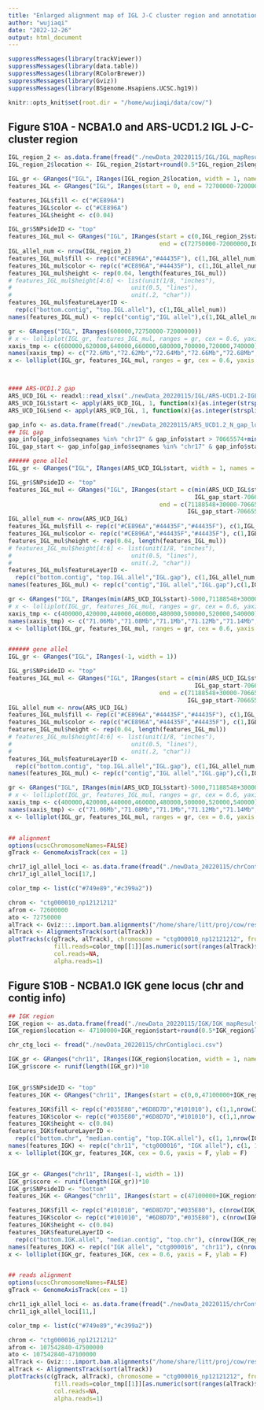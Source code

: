 ```yaml
---
title: "Enlarged alignment map of IGL J-C cluster region and annotation map of IGK locus"
author: "wujiaqi"
date: "2022-12-26"
output: html_document
---
```


```r
suppressMessages(library(trackViewer)) 
suppressMessages(library(data.table))
suppressMessages(library(RColorBrewer))
suppressMessages(library(Gviz))
suppressMessages(library(BSgenome.Hsapiens.UCSC.hg19))
```


```r
knitr::opts_knit$set(root.dir = "/home/wujiaqi/data/cow/")
```

## Figure S10A - NCBA1.0 and ARS-UCD1.2 IGL J-C-cluster region

```r
IGL_region_2 <- as.data.frame(fread("./newData_20220115/IGL/IGL_mapResults-20220130_cleanup.csv"))
IGL_region_2$location <- IGL_region_2$start+round(0.5*IGL_region_2$length)

IGL_gr <- GRanges("IGL", IRanges(IGL_region_2$location, width = 1, names = IGL_region_2$annotation))
features_IGL <- GRanges("IGL", IRanges(start = 0, end = 72700000-72000000))

features_IGL$fill <- c("#CE896A")
features_IGL$color <- c("#CE896A")
features_IGL$height <- c(0.04)

IGL_gr$SNPsideID <- "top"
features_IGL_mul <- GRanges("IGL", IRanges(start = c(0,IGL_region_2$start),
                                           end = c(72750000-72000000,IGL_region_2$start+IGL_region_2$length)))
IGL_allel_num <- nrow(IGL_region_2)
features_IGL_mul$fill <- rep(c("#CE896A","#44435F"), c(1,IGL_allel_num))
features_IGL_mul$color <- rep(c("#CE896A","#44435F"), c(1,IGL_allel_num))
features_IGL_mul$height <- rep(0.04, length(features_IGL_mul))
# features_IGL_mul$height[4:6] <- list(unit(1/8, "inches"),
#                                  unit(0.5, "lines"),
#                                  unit(.2, "char"))
features_IGL_mul$featureLayerID <-
  rep(c("bottom.contig", "top.IGL.allel"), c(1,IGL_allel_num))
names(features_IGL_mul) <- rep(c("contig","IGL allel"),c(1,IGL_allel_num))

gr <- GRanges("IGL", IRanges(600000,72750000-72000000))
# x <- lolliplot(IGL_gr, features_IGL_mul, ranges = gr, cex = 0.6, yaxis = F, ylab = T)
xaxis_tmp <- c(600000,620000,640000,660000,680000,700000,720000,740000)
names(xaxis_tmp) <- c("72.6Mb","72.62Mb","72.64Mb","72.66Mb","72.68Mb","72.70Mb","72.72Mb","72.74Mb")
x <- lolliplot(IGL_gr, features_IGL_mul, ranges = gr, cex = 0.6, yaxis = F, ylab = T, xaxis = xaxis_tmp)



#### ARS-UCD1.2 gap
ARS_UCD_IGL <- readxl::read_xlsx("./newData_20220115/IGL/ARS-UCD1.2-IGL-repeat-region.xlsx")
ARS_UCD_IGL$start <- apply(ARS_UCD_IGL, 1, function(x){as.integer(strsplit(x[10],split = "-")[[1]][1])})
ARS_UCD_IGL$end <- apply(ARS_UCD_IGL, 1, function(x){as.integer(strsplit(x[10],split = "-")[[1]][2])})

gap_info <- as.data.frame(fread("./newData_20220115/ARS_UCD1.2_N_gap_locations.csv"))
## IGL gap
gap_info[gap_info$seqnames %in% "chr17" & gap_info$start > 70665574+min(ARS_UCD_IGL$start) & gap_info$start < 71188548, "start"]
IGL_gap_start <- gap_info[gap_info$seqnames %in% "chr17" & gap_info$start > 70665574+min(ARS_UCD_IGL$start) & gap_info$start < 71188548, "start"]

###### gene allel
IGL_gr <- GRanges("IGL", IRanges(ARS_UCD_IGL$start, width = 1, names = ARS_UCD_IGL$`IMGT gene name`))

IGL_gr$SNPsideID <- "top"
features_IGL_mul <- GRanges("IGL", IRanges(start = c(min(ARS_UCD_IGL$start)-5000,ARS_UCD_IGL$start,
                                                     IGL_gap_start-70665574),
                                           end = c(71188548+30000-70665574,ARS_UCD_IGL$end,
                                                   IGL_gap_start-70665574+1000)))
IGL_allel_num <- nrow(ARS_UCD_IGL)
features_IGL_mul$fill <- rep(c("#CE896A","#44435F","#44435F"), c(1,IGL_allel_num,1))
features_IGL_mul$color <- rep(c("#CE896A","#44435F","#44435F"), c(1,IGL_allel_num,1))
features_IGL_mul$height <- rep(0.04, length(features_IGL_mul))
# features_IGL_mul$height[4:6] <- list(unit(1/8, "inches"),
#                                  unit(0.5, "lines"),
#                                  unit(.2, "char"))
features_IGL_mul$featureLayerID <-
  rep(c("bottom.contig", "top.IGL.allel","IGL.gap"), c(1,IGL_allel_num,1))
names(features_IGL_mul) <- rep(c("contig","IGL allel","IGL.gap"),c(1,IGL_allel_num,1))

gr <- GRanges("IGL", IRanges(min(ARS_UCD_IGL$start)-5000,71188548+30000-70665574))
# x <- lolliplot(IGL_gr, features_IGL_mul, ranges = gr, cex = 0.6, yaxis = F, ylab = T)
xaxis_tmp <- c(400000,420000,440000,460000,480000,500000,520000,540000)
names(xaxis_tmp) <- c("71.06Mb","71.08Mb","71.1Mb","71.12Mb","71.14Mb","71.16Mb","71.18Mb","71.2Mb")
x <- lolliplot(IGL_gr, features_IGL_mul, ranges = gr, cex = 0.6, yaxis = F, ylab = T, xaxis = xaxis_tmp)


###### gene allel
IGL_gr <- GRanges("IGL", IRanges(-1, width = 1))

IGL_gr$SNPsideID <- "top"
features_IGL_mul <- GRanges("IGL", IRanges(start = c(min(ARS_UCD_IGL$start)-5000,ARS_UCD_IGL$start,
                                                     IGL_gap_start-70665574),
                                           end = c(71188548+30000-70665574,ARS_UCD_IGL$end,
                                                   IGL_gap_start-70665574+1000)))
IGL_allel_num <- nrow(ARS_UCD_IGL)
features_IGL_mul$fill <- rep(c("#CE896A","#44435F","#44435F"), c(1,IGL_allel_num,1))
features_IGL_mul$color <- rep(c("#CE896A","#44435F","#44435F"), c(1,IGL_allel_num,1))
features_IGL_mul$height <- rep(0.04, length(features_IGL_mul))
# features_IGL_mul$height[4:6] <- list(unit(1/8, "inches"),
#                                  unit(0.5, "lines"),
#                                  unit(.2, "char"))
features_IGL_mul$featureLayerID <-
  rep(c("bottom.contig", "top.IGL.allel","IGL.gap"), c(1,IGL_allel_num,1))
names(features_IGL_mul) <- rep(c("contig","IGL allel","IGL.gap"),c(1,IGL_allel_num,1))

gr <- GRanges("IGL", IRanges(min(ARS_UCD_IGL$start)-5000,71188548+30000-70665574))
# x <- lolliplot(IGL_gr, features_IGL_mul, ranges = gr, cex = 0.6, yaxis = F, ylab = T)
xaxis_tmp <- c(400000,420000,440000,460000,480000,500000,520000,540000)
names(xaxis_tmp) <- c("71.06Mb","71.08Mb","71.1Mb","71.12Mb","71.14Mb","71.16Mb","71.18Mb","71.2Mb")
x <- lolliplot(IGL_gr, features_IGL_mul, ranges = gr, cex = 0.6, yaxis = F, ylab = T, xaxis = xaxis_tmp)


## alignment
options(ucscChromosomeNames=FALSE)
gTrack <- GenomeAxisTrack(cex = 1)

chr17_igl_allel_loci <- as.data.frame(fread("./newData_20220115/chrContigloci.csv"))
chr17_igl_allel_loci[17,]

color_tmp <- list(c("#749e89","#c399a2"))

chrom <- "ctg000010_np12121212"
afrom <- 72600000
ato <- 72750000
alTrack <- Gviz:::.import.bam.alignments("/home/share/litt/proj/cow/results/longAlignment/contigs/ont_ctg_immuno_loci_100kb_filtered.bam", GRanges(chrom, IRanges(afrom, ato)))
alTrack <- AlignmentsTrack(sort(alTrack))
plotTracks(c(gTrack, alTrack), chromosome = "ctg000010_np12121212", from = afrom, to = ato, 
             fill.reads=color_tmp[[1]][as.numeric(sort(ranges(alTrack)$readStrand))],
             col.reads=NA, 
             alpha.reads=1)
```

## Figure S10B - NCBA1.0 IGK gene locus (chr and contig info)

```r
## IGK region
IGK_region <- as.data.frame(fread("./newData_20220115/IGK/IGK_mapResults_clean.csv"))
IGK_region$location <- 47100000+IGK_region$start+round(0.5*IGK_region$length)

chr_ctg_loci <- fread("./newData_20220115/chrContigloci.csv")

IGK_gr <- GRanges("chr11", IRanges(IGK_region$location, width = 1, names = IGK_region$annotation))
IGK_gr$score <- runif(length(IGK_gr))*10


IGK_gr$SNPsideID <- "top"
features_IGK <- GRanges("chr11", IRanges(start = c(0,0,47100000+IGK_region$start), end = c(107542840,107542840,47100000+IGK_region$start+IGK_region$length)))

features_IGK$fill <- rep(c("#035E80","#6D8D7D","#101010"), c(1,1,nrow(IGK_region)))
features_IGK$color <- rep(c("#035E80","#6D8D7D","#101010"), c(1,1,nrow(IGK_region)))
features_IGK$height <- c(0.04)
features_IGK$featureLayerID <-
  rep(c("bottom.chr", "median.contig", "top.IGK.allel"), c(1, 1,nrow(IGK_region)))
names(features_IGK) <- rep(c("chr11", "ctg000016", "IGK allel"), c(1, 1,nrow(IGK_region)))
x <- lolliplot(IGK_gr, features_IGK, cex = 0.6, yaxis = F, ylab = F)


IGK_gr <- GRanges("chr11", IRanges(-1, width = 1))
IGK_gr$score <- runif(length(IGK_gr))*10
IGK_gr$SNPsideID <- "bottom"
features_IGK <- GRanges("chr11", IRanges(start = c(47100000+IGK_region$start,0,0), end = c(47100000+IGK_region$start+IGK_region$length,107542840,107542840)))

features_IGK$fill <- rep(c("#101010", "#6D8D7D","#035E80"), c(nrow(IGK_region),1,1))
features_IGK$color <- rep(c("#101010", "#6D8D7D","#035E80"), c(nrow(IGK_region),1,1))
features_IGK$height <- c(0.04)
features_IGK$featureLayerID <-
  rep(c("bottom.IGK.allel", "median.contig", "top.chr"), c(nrow(IGK_region), 1, 1))
names(features_IGK) <- rep(c("IGK allel", "ctg000016", "chr11"), c(nrow(IGK_region), 1, 1))
x <- lolliplot(IGK_gr, features_IGK, cex = 0.6, yaxis = F, ylab = F)


## reads alignment
options(ucscChromosomeNames=FALSE)
gTrack <- GenomeAxisTrack(cex = 1)

chr11_igk_allel_loci <- as.data.frame(fread("./newData_20220115/chrContigloci.csv"))
chr11_igk_allel_loci[11,]

color_tmp <- list(c("#749e89","#c399a2"))

chrom <- "ctg000016_np12121212"
afrom <- 107542840-47500000
ato <- 107542840-47100000
alTrack <- Gviz:::.import.bam.alignments("/home/share/litt/proj/cow/results/longAlignment/contigs/ont_ctg_immuno_loci_20kb_filtered.bam", GRanges(chrom, IRanges(afrom, ato)))
alTrack <- AlignmentsTrack(sort(alTrack))
plotTracks(c(gTrack, alTrack), chromosome = "ctg000016_np12121212", from = afrom, to = ato, 
             fill.reads=color_tmp[[1]][as.numeric(sort(ranges(alTrack)$readStrand))],
             col.reads=NA, 
             alpha.reads=1)

```



